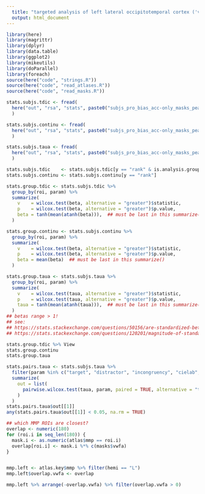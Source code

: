 ```yaml
---
  title: "targeted analysis of left lateral occipitotemporal cortex ('vwfa')"
  output: html_document
---
```



```r

library(here)
library(magrittr)
library(dplyr)
library(data.table)
library(ggplot2)
library(mikeutils)
library(doParallel)
library(foreach)
source(here("code", "strings.R"))
source(here("code", "read_atlases.R"))
source(here("code", "read_masks.R"))

```

```r

stats.subjs.tdic <- fread(
  here("out", "rsa", "stats", paste0("subjs_pro_bias_acc-only_masks_pearson_residual_glm-tdic.csv"))
  )

stats.subjs.continu <- fread(
  here("out", "rsa", "stats", paste0("subjs_pro_bias_acc-only_masks_pearson_residual_glm-continu.csv"))
  )

stats.subjs.taua <- fread(
  here("out", "rsa", "stats", paste0("subjs_pro_bias_acc-only_masks_pearson_residual_taua.csv"))
  )

stats.subjs.tdic    <- stats.subjs.tdic[y == "rank" & is.analysis.group == TRUE]
stats.subjs.continu <- stats.subjs.continu[y == "rank"]

```

```r

stats.group.tdic <- stats.subjs.tdic %>%
  group_by(roi, param) %>%
  summarize(
    v    = wilcox.test(beta, alternative = "greater")$statistic,
    p    = wilcox.test(beta, alternative = "greater")$p.value,
    beta = tanh(mean(atanh(beta))),  ## must be last in this summarize()
  )

stats.group.continu <- stats.subjs.continu %>%
  group_by(roi, param) %>%
  summarize(
    v    = wilcox.test(beta, alternative = "greater")$statistic,
    p    = wilcox.test(beta, alternative = "greater")$p.value,
    beta = mean(beta)  ## must be last in this summarize()
  )

stats.group.taua <- stats.subjs.taua %>%
  group_by(roi, param) %>%
  summarize(
    v    = wilcox.test(taua, alternative = "greater")$statistic,
    p    = wilcox.test(taua, alternative = "greater")$p.value,
    taua = tanh(mean(atanh(taua))),  ## must be last in this summarize()
  )
## betas range > 1! 
## see:
## https://stats.stackexchange.com/questions/50156/are-standardized-betas-in-multiple-linear-regression-partial-correlations/50222
## https://stats.stackexchange.com/questions/120201/magnitude-of-standardized-coefficients-beta-in-multiple-linear-regression/120206#120206

stats.group.tdic %>% View
stats.group.continu
stats.group.taua

```

```r

stats.pairs.taua <- stats.subjs.taua %>%
  filter(param %in% c("target", "distractor", "incongruency", "cielab", "silhou", "tphono", "orthog", "dphono")) %>%
  summarize(
    out = list(
      pairwise.wilcox.test(taua, param, paired = TRUE, alternative = "two.sided", p.adjust.method = "fdr")$p.value
    )
  )
stats.pairs.taua$out[[1]]
any(stats.pairs.taua$out[[1]] < 0.05, na.rm = TRUE)

```


```r

## which MMP ROIs are closest?
overlap <- numeric(180)
for (roi.i in seq_len(180)) {
  mask.i <- as.numeric(atlas$mmp == roi.i)
  overlap[roi.i] <- mask.i %*% c(masks$vwfa)
}


mmp.left <- atlas.key$mmp %>% filter(hemi == "L")
mmp.left$overlap.vwfa <- overlap

mmp.left %>% arrange(-overlap.vwfa) %>% filter(overlap.vwfa > 0)

```

